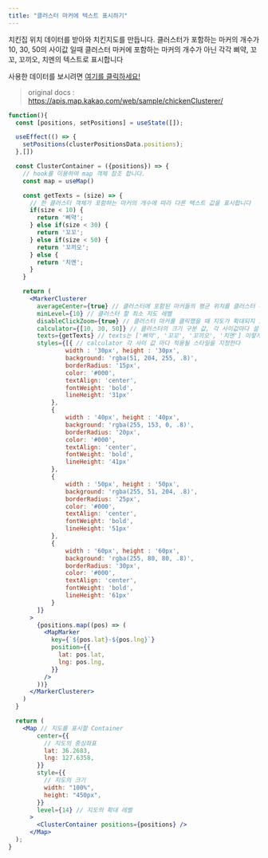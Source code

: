 ```yaml
---
title: "클러스터 마커에 텍스트 표시하기"
---
```


치킨집 위치 데이터를 받아와 치킨지도를 만듭니다. 클러스터가 포함하는 마커의 개수가 10, 30, 50의 사이값 일때 클러스터 마커에 포함하는 마커의 개수가 아닌 각각 삐약, 꼬꼬, 꼬끼오, 치멘의 텍스트로 표시합니다

사용한 데이터를 보시려면 [여기를 클릭하세요!](https://apis.map.kakao.com/download/web/data/chicken.json)

> original docs : https://apis.map.kakao.com/web/sample/chickenClusterer/

```jsx live
function(){
  const [positions, setPositions] = useState([]);

  useEffect(() => {
    setPositions(clusterPositionsData.positions);
  },[])

  const ClusterContainer = ({positions}) => {
    // hook를 이용하여 map 객체 참조 합니다.
    const map = useMap()

    const getTexts = (size) => {
      // 한 클러스터 객체가 포함하는 마커의 개수에 따라 다른 텍스트 값을 표시합니다
      if(size < 10) {
        return '삐약';
      } else if(size < 30) {
        return '꼬꼬';
      } else if(size < 50) {
        return '꼬끼오';
      } else {
        return '치멘';
      }
    }

    return (
      <MarkerClusterer
        averageCenter={true} // 클러스터에 포함된 마커들의 평균 위치를 클러스터 마커 위치로 설정
        minLevel={10} // 클러스터 할 최소 지도 레벨
        disableClickZoom={true} // 클러스터 마커를 클릭했을 때 지도가 확대되지 않도록 설정한다
        calculator={[10, 30, 50]} // 클러스터의 크기 구분 값, 각 사이값마다 설정된 text나 style이 적용된다
        texts={getTexts} // texts는 ['삐약', '꼬꼬', '꼬끼오', '치멘'] 이렇게 배열로도 설정할 수 있다
        styles={[{ // calculator 각 사이 값 마다 적용될 스타일을 지정한다
                width : '30px', height : '30px',
                background: 'rgba(51, 204, 255, .8)',
                borderRadius: '15px',
                color: '#000',
                textAlign: 'center',
                fontWeight: 'bold',
                lineHeight: '31px'
            },
            {
                width : '40px', height : '40px',
                background: 'rgba(255, 153, 0, .8)',
                borderRadius: '20px',
                color: '#000',
                textAlign: 'center',
                fontWeight: 'bold',
                lineHeight: '41px'
            },
            {
                width : '50px', height : '50px',
                background: 'rgba(255, 51, 204, .8)',
                borderRadius: '25px',
                color: '#000',
                textAlign: 'center',
                fontWeight: 'bold',
                lineHeight: '51px'
            },
            {
                width : '60px', height : '60px',
                background: 'rgba(255, 80, 80, .8)',
                borderRadius: '30px',
                color: '#000',
                textAlign: 'center',
                fontWeight: 'bold',
                lineHeight: '61px'
            }
        ]}
      >
        {positions.map((pos) => (
          <MapMarker
            key={`${pos.lat}-${pos.lng}`}
            position={{
              lat: pos.lat,
              lng: pos.lng,
            }}
          />
        ))}
      </MarkerClusterer>
    )
  }

  return (
    <Map // 지도를 표시할 Container
        center={{
          // 지도의 중심좌표
          lat: 36.2683,
          lng: 127.6358,
        }}
        style={{
          // 지도의 크기
          width: "100%",
          height: "450px",
        }}
        level={14} // 지도의 확대 레벨
      >
        <ClusterContainer positions={positions} />
      </Map>
  );
}
```
